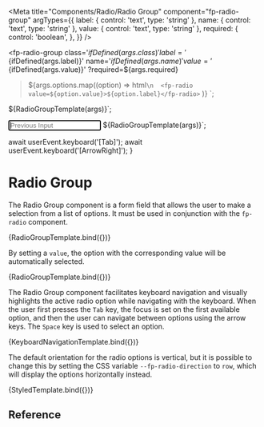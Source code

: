 
<Meta
  title="Components/Radio/Radio Group"
  component="fp-radio-group"
  argTypes={{
    label: {
      control: 'text',
      type: 'string'
    },
    name: {
      control: 'text',
      type: 'string'
    },
    value: {
      control: 'text',
      type: 'string'
    },
    required: {
      control: 'boolean',
    },
  }}
/>

  <fp-radio-group
    class='${ifDefined(args.class)}'
    label='${ifDefined(args.label)}'
    name='${ifDefined(args.name)}'
    value='${ifDefined(args.value)}'
    ?required=${args.required}
  >${args.options.map((option) =>
      html`\n  <fp-radio value=${option.value}>${option.label}</fp-radio>`
    )}
</fp-radio-group>`;

<style>
  .${args.class} {
    --fp-radio-direction: row;
  }
</style>
${RadioGroupTemplate(args)}`;

<input id="previnput" placeholder="Previous Input" autofocus>
${RadioGroupTemplate(args)}`;

  await userEvent.keyboard('[Tab]');
  await userEvent.keyboard('[ArrowRight]');
}

# Radio Group

The Radio Group component is a form field that allows the user to make a selection from a list of options. It must be used in conjunction with the `fp-radio` component.

<Canvas>
  <Story name="Basic Usage" args={{ label: 'Payment Type', name: 'paymentType', options: [{ value: 'cc', label: 'Credit Card'}, {value: 'ideal', label: 'iDeal'}] }}>
    {RadioGroupTemplate.bind({})}
  </Story>
</Canvas>

By setting a `value`, the option with the corresponding value will be automatically selected.

<Canvas>
  <Story name="Value set" args={{ label: 'Payment Type', name: 'paymentType', value: 'ideal', options: [{ value: 'cc', label: 'Credit Card'}, {value: 'ideal', label: 'iDeal'}] }}>
    {RadioGroupTemplate.bind({})}
  </Story>
</Canvas>

The Radio Group component facilitates keyboard navigation and visually highlights the active radio option while navigating with the keyboard. When the user first presses the `Tab` key, the focus is set on the first available option, and then the user can navigate between options using the arrow keys. The `Space` key is used to select an option.

<Canvas>
  <Story name="Focused option" args={{ label: 'Payment Type', name: 'paymentType', value: 'cc', options: [{ value: 'cc', label: 'Credit Card'}, {value: 'ideal', label: 'iDeal'}] }} play={focusSecondOption}>
    {KeyboardNavigationTemplate.bind({})}
  </Story>
</Canvas>

The default orientation for the radio options is vertical, but it is possible to change this by setting the CSS variable `--fp-radio-direction` to `row`, which will display the options horizontally instead.

<Canvas>
  <Story name="Horizontal Stack" args={{ label: 'Payment Type', name: 'paymentType', value: 'ideal', class: 'payment-type-field', options: [{ value: 'cc', label: 'Credit Card'}, {value: 'ideal', label: 'iDeal'}] }}>
    {StyledTemplate.bind({})}
  </Story>
</Canvas>

## Reference

<ArgsTable of="fp-radio-group" />
